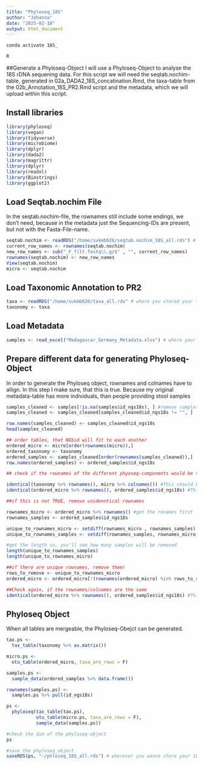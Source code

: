 ```yaml
---
title: "Phyloseq_18S"
author: "Johanna"
date: "2025-02-18"
output: html_document
---
```


```bash
conda activate 18S_

R
````

##Generate a Phyloseq-Object 
I will use a Phyloseq-Object to analyse the 18S rDNA sequening data. For this script we will need the seqtab.nochim-table, generated in 02a_DADA2_18S_concatination.Rmd, the taxa-table from the 02b_Annotation_18S_PR2.Rmd script and the metadata, which we will upload within this script. 

## Install libraries
```r
library(phyloseq) 
library(vegan) 
library(tidyverse) 
library(microbiome) 
library(dplyr) 
library(dada2)
library(magrittr)
library(dplyr)
library(readxl)
library(Biostrings)
library(ggplot2)
```

## Load Seqtab.nochim File
In the seqtab.nochim-file, the rownames still include some endings, we don't need, because in the metadata just the Sequencing-IDs are present, but not with the Fasta-File-name. 
```r
seqtab.nochim <- readRDS("/home/sukmb626/seqtab.nochim_18S_all.rds") # where you stored your seqtab.nochim
current_row_names <- rownames(seqtab.nochim)
new_row_names <- sub("_F_filt.fastq\\.gz$" , "", current_row_names)
rownames(seqtab.nochim) <- new_row_names
View(seqtab.nochim)
micro <- seqtab.nochim
```

## Load Taxonomic Annotation to PR2 
```r
taxa <- readRDS("/home/sukmb626/taxa_all.rds" # where you stored your taxonomic annotation to PR2
taxonomy <- taxa 
```


## Load Metadata 
```r
samples <- read_excel("Madagascar_Germany_Metadata.xlsx") # where your Metadata is stored 
```


## Prepare different data for generating Phyloseq-Object 
In order to generate the Phyloseq object, rownames and colnames have to allign. In this step I make sure, that this is true. Because my original metadata-table has more individuals, than people providing stool samples
```r

samples_cleaned <- samples[!is.na(samples$id_ngs18s), ] #remove samples, that don't have a id_ngs_18S
samples_cleaned <- samples_cleaned[samples_cleaned$id_ngs18s != "", ]

row.names(samples_cleaned) <- samples_cleaned$id_ngs18s
head(samples_cleaned)

## order tables, that NGSid will fit to each another
ordered_micro <- micro[order(rownames(micro)),]
ordered_taxonomy <- taxonomy
ordered_samples <- samples_cleaned[order(rownames(samples_cleaned)),]
row.names(ordered_samples) <- ordered_samples$id_ngs18s

## check if the rownames of the different phyoseq-components would be the same

identical(taxonomy %>% rownames(), micro %>% colnames()) #This should be TRUE
identical(ordered_micro %>% rownames(), ordered_samples$id_ngs18s) #This should be TRUE

##if this is not TRUE, remove unidenntical rownames

rownames_micro <- ordered_micro %>% rownames() #get the ronames first
rownames_samples <- ordered_samples$id_ngs18s

unique_to_rownames_micro <- setdiff(rownames_micro , rownames_samples) ##compare the different rownames, and see which are "unique"
unique_to_rownames_samples <- setdiff(rownames_samples, rownames_micro)

#get the length so, you'll see how many samples will be removed
length(unique_to_rownames_samples)
length(unique_to_rownames_micro)

##if there are unique rownames, remove them! 
rows_to_remove <- unique_to_rownames_micro 
ordered_micro <- ordered_micro[!(rownames(ordered_micro) %in% rows_to_remove), ]

##Check again, if the rownames/colnames are the same
identical(ordered_micro %>% rownames(), ordered_samples$id_ngs18s) #This should be TRUE
````

## Phyloseq Object 
When all tables are mergeable, the Phyloseq-Obejct can be generated. 
```r
tax.ps <-
  tax_table(taxonomy %>% as.matrix())

micro.ps <-
  otu_table(ordered_micro, taxa_are_rows = F)

samples.ps <-
  sample_data(ordered_samples %>% data.frame())

rownames(samples.ps) <-
  samples.ps %>% pull(id_ngs18s)

ps <-
  phyloseq(tax_table(tax.ps),  
           otu_table(micro.ps, taxa_are_rows = F),
           sample_data(samples.ps))

#check the dim of the phyloseq-object 
ps

#save the phyloseq_object
saveRDS(ps, "~/phloseq_18S_all.rds") # wherever you wanna store your 18S_phyloseq-object
```


